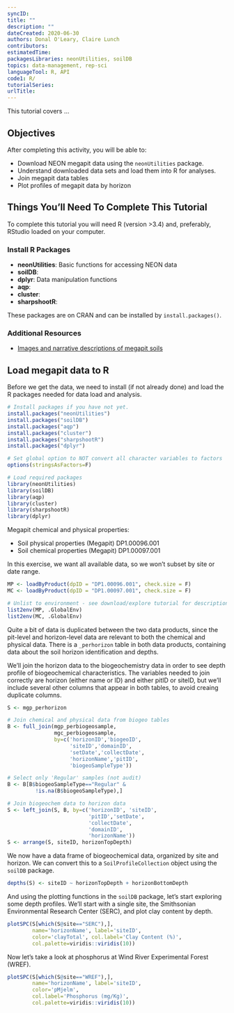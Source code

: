 ```yaml
---
syncID: 
title: ""
description: ""
dateCreated: 2020-06-30
authors: Donal O'Leary, Claire Lunch
contributors: 
estimatedTime: 
packagesLibraries: neonUtilities, soilDB
topics: data-management, rep-sci
languageTool: R, API
code1: R/
tutorialSeries:
urlTitle: 
---
```


This tutorial covers ...

<div id="ds-objectives" markdown="1">

## Objectives

After completing this activity, you will be able to:

* Download NEON megapit data using the `neonUtilities` package.
* Understand downloaded data sets and load them into R for analyses.
* Join megapit data tables
* Plot profiles of megapit data by horizon

## Things You'll Need To Complete This Tutorial
To complete this tutorial you will need R (version >3.4) and, 
preferably, RStudio loaded on your computer.

### Install R Packages

* **neonUtilities**: Basic functions for accessing NEON data
* **soilDB**: 
* **dplyr**: Data manipulation functions
* **aqp**: 
* **cluster**: 
* **sharpshootR**:

These packages are on CRAN and can be installed by 
`install.packages()`.

### Additional Resources

* <a href="https://data.neonscience.org/megapit-info" target="_blank">Images and narrative descriptions of megapit soils</a>

</div>

## Load megapit data to R

Before we get the data, we need to install (if not already done) and load 
the R packages needed for data load and analysis. 

```r

# Install packages if you have not yet.
install.packages("neonUtilities")
install.packages("soilDB")
install.packages("aqp")
install.packages("cluster")
install.packages("sharpshootR")
install.packages("dplyr")

```

```r

# Set global option to NOT convert all character variables to factors
options(stringsAsFactors=F)

# Load required packages
library(neonUtilities)
library(soilDB)
library(aqp)
library(cluster)
library(sharpshootR)
library(dplyr)

```

Megapit chemical and physical properties:

* Soil physical properties (Megapit) DP1.00096.001
* Soil chemical properties (Megapit) DP1.00097.001

In this exercise, we want all available data, so we won't subset by 
site or date range.

```r

MP <- loadByProduct(dpID = "DP1.00096.001", check.size = F)
MC <- loadByProduct(dpID = "DP1.00097.001", check.size = F)

# Unlist to environment - see download/explore tutorial for description
list2env(MP, .GlobalEnv)
list2env(MC, .GlobalEnv)

```

Quite a bit of data is duplicated between the two data products, since 
the pit-level and horizon-level data are relevant to both the chemical 
and physical data. There is a `_perhorizon` table in both data products, 
containing data about the soil horizon identification and depths.

We'll join the horizon data to the biogeochemistry data in order to 
see depth profile of biogeochemical characteristics. The variables 
needed to join correctly are horizon (either name or ID) and either 
pitID or siteID, but we'll include several other columns that appear 
in both tables, to avoid creaing duplicate columns.

```r

S <- mgp_perhorizon

# Join chemical and physical data from biogeo tables
B <- full_join(mgp_perbiogeosample, 
               mgc_perbiogeosample, 
               by=c('horizonID','biogeoID',
                    'siteID','domainID',
                    'setDate','collectDate',
                    'horizonName','pitID',
                    'biogeoSampleType'))

# Select only 'Regular' samples (not audit)
B <- B[B$biogeoSampleType=="Regular" & 
         !is.na(B$biogeoSampleType),]

# Join biogeochem data to horizon data
S <- left_join(S, B, by=c('horizonID', 'siteID',
                          'pitID','setDate',
                          'collectDate',
                          'domainID',
                          'horizonName'))
S <- arrange(S, siteID, horizonTopDepth)

```

We now have a data frame of biogeochemical data, organized 
by site and horizon. We can convert this to a 
`SoilProfileCollection` object using the `soilDB` package.

```r

depths(S) <- siteID ~ horizonTopDepth + horizonBottomDepth

```

And using the plotting functions in the `soilDB` package, 
let's start exploring some depth profiles. We'll start with 
a single site, the Smithsonian Environmental Research Center 
(SERC), and plot clay content by depth.

```r

plotSPC(S[which(S@site=="SERC"),], 
        name='horizonName', label='siteID', 
        color='clayTotal', col.label='Clay Content (%)',
        col.palette=viridis::viridis(10))

```

Now let's take a look at phosphorus at Wind River 
Experimental Forest (WREF).

```r

plotSPC(S[which(S@site=="WREF"),], 
        name='horizonName', label='siteID', 
        color='pMjelm', 
        col.label='Phosphorus (mg/Kg)',
        col.palette=viridis::viridis(10))

```

